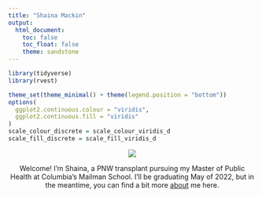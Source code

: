 ```yaml
---
title: "Shaina Mackin"
output: 
  html_document:
    toc: false
    toc_float: false
    theme: sandstone
---
```

``` r
library(tidyverse)
library(rvest)

theme_set(theme_minimal() + theme(legend.position = "bottom"))
options(
  ggplot2.continuous.colour = "viridis",
  ggplot2.continuous.fill = "viridis"
)
scale_colour_discrete = scale_colour_viridis_d
scale_fill_discrete = scale_fill_viridis_d

```

<p align="center">
  <img src="images/shainamackinheadshot.jpeg">
</p>

<p align="center">
Welcome! I'm Shaina, a PNW transplant pursuing my Master of Public Health at Columbia's Mailman School. I'll be graduating May of 2022, but in the meantime, you can find a bit more [about](about.html) me here. 
</p>
